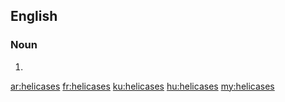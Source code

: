 ==English==

===Noun===
{{head|en}}

# {{plural of|helicase}}

[[ar:helicases]]
[[fr:helicases]]
[[ku:helicases]]
[[hu:helicases]]
[[my:helicases]]